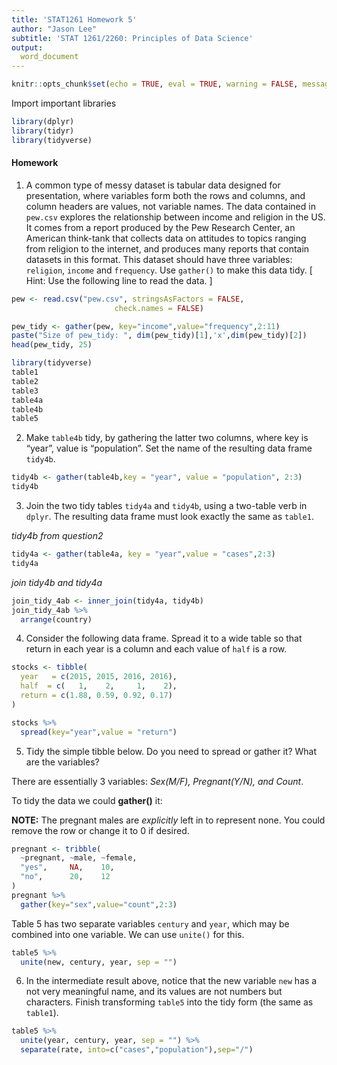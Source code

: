 ```yaml
---
title: 'STAT1261 Homework 5'
author: "Jason Lee"
subtitle: 'STAT 1261/2260: Principles of Data Science'
output:
  word_document
---
```



```r
knitr::opts_chunk$set(echo = TRUE, eval = TRUE, warning = FALSE, message = FALSE, fig.width=6, fig.height=4, out.width = "70%", fig.align = "center") 
```

Import important libraries
```r
library(dplyr)
library(tidyr)
library(tidyverse)
```

 
#### Homework

1. A common type of messy dataset is tabular data designed for presentation, where variables form both the rows and columns, and column headers are values, not variable names. The data contained in `pew.csv` explores the relationship between income and religion in the US. It comes from a report produced by the Pew Research Center, an American think-tank that collects data on attitudes to topics ranging from religion to the internet, and produces many reports that contain datasets in this format. This dataset should have three variables: `religion`, `income` and `frequency`. Use `gather()` to make this data tidy. 
[ Hint: Use the following line to read the data. ]

```r
pew <- read.csv("pew.csv", stringsAsFactors = FALSE,
                       check.names = FALSE)

pew_tidy <- gather(pew, key="income",value="frequency",2:11)
paste("Size of pew_tidy: ", dim(pew_tidy)[1],'x',dim(pew_tidy)[2])
head(pew_tidy, 25)
```

```r
library(tidyverse)
table1
table2
table3
table4a
table4b
table5
```

2. Make `table4b` tidy, by gathering the latter two columns, where key is "year", value is "population". Set the name of the resulting data frame `tidy4b`. 

```r
tidy4b <- gather(table4b,key = "year", value = "population", 2:3)
tidy4b
```
3. Join the two tidy tables `tidy4a` and `tidy4b`, using a two-table verb in `dplyr`. The resulting data frame must look exactly the same as `table1`. 

*tidy4b from question2*
```r
tidy4a <- gather(table4a, key = "year",value = "cases",2:3)
tidy4a
```

*join tidy4b and tidy4a*
```r
join_tidy_4ab <- inner_join(tidy4a, tidy4b)
join_tidy_4ab %>%
  arrange(country)
```

4. Consider the following data frame. Spread it to a wide table so that return in each year is a column and each value of `half` is a row.

``` r
stocks <- tibble(
  year   = c(2015, 2015, 2016, 2016),
  half  = c(   1,    2,     1,    2),
  return = c(1.88, 0.59, 0.92, 0.17)
)

stocks %>%
  spread(key="year",value = "return")
```

5. Tidy the simple tibble below. Do you need to spread or gather it? What are the variables?

There are essentially 3 variables: *Sex(M/F), Pregnant(Y/N), and Count*.

To tidy the data we could **gather()** it: 

**NOTE:** The pregnant males are *explicitly* left in to represent none. You could remove the row or change it to 0 if desired.

```r
pregnant <- tribble(
  ~pregnant, ~male, ~female,
  "yes",     NA,    10,
  "no",      20,    12
)
pregnant %>%
  gather(key="sex",value="count",2:3)
```


Table 5 has two separate variables `century` and `year`, which may be combined into one variable. We can use `unite()` for this. 

```r
table5 %>% 
  unite(new, century, year, sep = "")
```
6. In the intermediate result above, notice that the new variable `new` has a not very meaningful name, and its values are not numbers but characters. Finish transforming `table5` into the tidy form (the same as `table1`). 

```r
table5 %>% 
  unite(year, century, year, sep = "") %>%
  separate(rate, into=c("cases","population"),sep="/")
```
